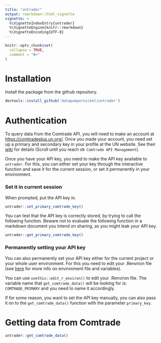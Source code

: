 ```yaml
---
title: "untrader"
output: rmarkdown::html_vignette
vignette: >
  %\VignetteIndexEntry{untrader}
  %\VignetteEngine{knitr::rmarkdown}
  %\VignetteEncoding{UTF-8}
---
```


```r
knitr::opts_chunk$set(
  collapse = TRUE,
  comment = "#>"
)
```

# Installation

Install the package from the github repository. 

```r
devtools::install_github('datapumpernickel/untrader')
```

# Authentication

To query data from the Comtrade API, you will need to make an account at [https://comtradeplus.un.org/](https://comtradeplus.un.org/). Once you made your account, you need set up a primary and secondary key in your profile at the UN website. See their [wiki](https://unstats.un.org/wiki/display/comtrade/New+Comtrade+User+Guide) for details (Scroll until you reach `UN Comtrade API Management`).  

Once you have your API key, you need to make the API key available to `untrader`. For this, you can either set your key through the interactive function and save it for the current session, or set it permanently in your environment. 

### Set it in current session

When prompted, put the API key in.

```r
untrader::set_primary_comtrade_key()
```

You can test that the API key is correctly stored, by trying to call the following function. Beware not to evaluate the following function in a markdown document you intend on sharing, as you might leak your API key. 

```r
untrader::get_primary_comtrade_key()
```


### Permanently setting your API key

You can also permanently set your API key either for the current project or your whole user environment. For this you need to edit your .Renviron file (see [here](https://rstats.wtf/r-startup.html#renviron) for more info on environment file and variables).

You can use `usethis::edit_r_environ()` to edit your .Renviron file. The variable name that `get_comtrade_data()` will be looking for is: `COMTRADE_PRIMARY` and you need to name it accordingly. 

If for some reason, you want to set the API key manually, you can also pass it on to the `get_comtrade_data()` function with the parameter `primary_key`. 

# Getting data from Comtrade


```r
untrader::get_comtrade_data()
```
